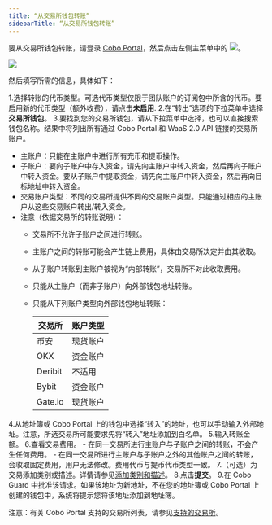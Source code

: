 ```yaml
---
title: “从交易所钱包转账”
sidebarTitle: “从交易所钱包转账”
---
```

要从交易所钱包转账，请登录 [Cobo Portal](https://portal.cobo.com/login)，然后点击左侧主菜单中的 <img src="/cn/images/transfers/transfer-button.svg" className="icon"></img>。

<img src="/cn/images/transfers/transfer-button-location.png" className="screenshot_modal"/>
 

然后填写所需的信息，具体如下：

1.选择转账的代币类型。可选代币类型仅限于团队账户的订阅包中所含的代币。要启用新的代币类型（额外收费），请点击**未启用**.
2.在“转出”选项的下拉菜单中选择**交易所钱包**。
3.要找到您的交易所钱包，请从下拉菜单中选择，也可以直接搜索钱包名称。结果中将列出所有通过 Cobo Portal 和 WaaS 2.0 API 链接的交易所账户。
   - 主账户：只能在主账户中进行所有充币和提币操作。
   - 子账户：要向子账户中存入资金，请先向主账户中转入资金，然后再向子账户中转入资金。要从子账户中提取资金，请先向主账户中转入资金，然后再向目标地址中转入资金。
   - 交易账户类型：不同的交易所提供不同的交易账户类型。只能通过相应的主账户从这些交易账户转出/转入资金。
   - 注意（依据交易所的转账说明）：
        - 交易所不允许子账户之间进行转账。
        - 主账户之间的转账可能会产生链上费用，具体由交易所决定并由其收取。
        - 从子账户转账到主账户被视为“内部转账”，交易所不对此收取费用。
        - 只能从主账户（而非子账户）向外部钱包地址转账。
        - 只能从下列账户类型向外部钱包地址转账：

            | 交易所 | 账户类型    |
            | -------- | --------------- |
            | 币安  | 现货账户    |
            | OKX      | 资金账户 |
            | Deribit  | 不适用            |
            | Bybit    | 资金账户    |
            | Gate.io  | 现货账户    |

4.从地址簿或 Cobo Portal 上的钱包中选择“转入”的地址，也可以手动输入外部地址。注意，所选交易所可能要求先将“转入”地址添加到白名单。
5.输入转账金额。
6.查看交易费用。
    - 在同一交易所进行主账户与子账户之间的转账，不会产生任何费用。
    - 在同一交易所进行主账户与子账户之外的其他账户之间的转账，会收取固定费用，用户无法修改。费用代币与提币代币类型一致。
7.（可选）为交易添加类别或描述。详情请参见[添加类别和描述](/en/portal/transfers/add-category)。
8.点击**提交**。
9.在 Cobo Guard 中批准该请求。如果该地址为新地址，不在您的地址簿或 Cobo Portal 上创建的钱包中，系统将提示您将该地址添加到地址簿。

注意：有关 Cobo Portal 支持的交易所列表，请参见[支持的交易所](/en/portal/exchange-wallets/supported-exchanges)。
